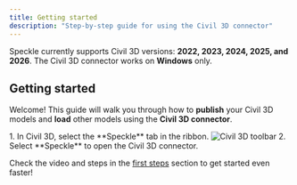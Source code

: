 ```yaml
---
title: Getting started  
description: "Step-by-step guide for using the Civil 3D connector"
---
```


<Info>Speckle currently supports Civil 3D versions: **2022, 2023, 2024, 2025, and 2026**. The Civil 3D connector works on **Windows** only.</Info>

## Getting started

Welcome! This guide will walk you through how to **publish** your Civil 3D models and **load** other models using the **Civil 3D connector**.


<BeforeYouBegin app="Civil 3D" />

<Steps>
  <Step title="Open the Civil 3D connector">
    1. In Civil 3D, select the **Speckle** tab in the ribbon.
    <Frame>
    <img src="/images/connectors/civil_toolbar.jpg" alt="Civil 3D toolbar" />
    </Frame>
    2. Select **Speckle** to open the Civil 3D connector.
    <DuiLogin connector="Civil 3D" />
  </Step>

  <DuiPublish connector="Civil 3D" />
  <DuiLoad connector="Civil 3D" />

</Steps>

<Tip> Check the video and steps in the [first steps](/get-started/quickstart.mdx) section to get started even faster!</Tip>


<ConnectorConclusion connector="Civil 3D" actions="publish and load" />


<LearnMore />
